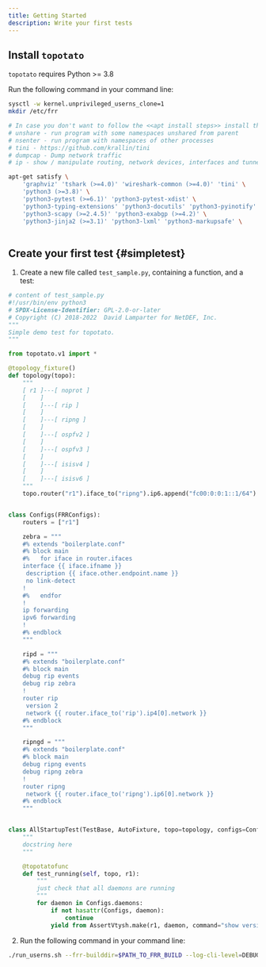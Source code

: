 ```yaml
---
title: Getting Started
description: Write your first tests
---
```


## Install `topotato`
`topotato` requires Python >= 3.8

Run the following command in your command line:

``` bash
sysctl -w kernel.unprivileged_userns_clone=1
mkdir /etc/frr

# In case you don't want to follow the <<apt install steps>> install these manually:
# unshare - run program with some namespaces unshared from parent
# nsenter - run program with namespaces of other processes
# tini - https://github.com/krallin/tini
# dumpcap - Dump network traffic
# ip - show / manipulate routing, network devices, interfaces and tunnels

apt-get satisfy \
    'graphviz' 'tshark (>=4.0)' 'wireshark-common (>=4.0)' 'tini' \
    'python3 (>=3.8)' \
    'python3-pytest (>=6.1)' 'python3-pytest-xdist' \
    'python3-typing-extensions' 'python3-docutils' 'python3-pyinotify' \
    'python3-scapy (>=2.4.5)' 'python3-exabgp (>=4.2)' \
    'python3-jinja2 (>=3.1)' 'python3-lxml' 'python3-markupsafe' \
    
```

## Create your first test {#simpletest}

1. Create a new file called `test_sample.py`, containing a function, and a
test:

``` python
# content of test_sample.py
#!/usr/bin/env python3
# SPDX-License-Identifier: GPL-2.0-or-later
# Copyright (C) 2018-2022  David Lamparter for NetDEF, Inc.
"""
Simple demo test for topotato.
"""

from topotato.v1 import *

@topology_fixture()
def topology(topo):
    """
    [ r1 ]---[ noprot ]
    [    ]
    [    ]---[ rip ]
    [    ]
    [    ]---[ ripng ]
    [    ]
    [    ]---[ ospfv2 ]
    [    ]
    [    ]---[ ospfv3 ]
    [    ]
    [    ]---[ isisv4 ]
    [    ]
    [    ]---[ isisv6 ]
    """
    topo.router("r1").iface_to("ripng").ip6.append("fc00:0:0:1::1/64")


class Configs(FRRConfigs):
    routers = ["r1"]

    zebra = """
    #% extends "boilerplate.conf"
    #% block main
    #%   for iface in router.ifaces
    interface {{ iface.ifname }}
     description {{ iface.other.endpoint.name }}
     no link-detect
    !
    #%   endfor
    !
    ip forwarding
    ipv6 forwarding
    !
    #% endblock
    """

    ripd = """
    #% extends "boilerplate.conf"
    #% block main
    debug rip events
    debug rip zebra
    !
    router rip
     version 2
     network {{ router.iface_to('rip').ip4[0].network }}
    #% endblock
    """

    ripngd = """
    #% extends "boilerplate.conf"
    #% block main
    debug ripng events
    debug ripng zebra
    !
    router ripng
     network {{ router.iface_to('ripng').ip6[0].network }}
    #% endblock
    """


class AllStartupTest(TestBase, AutoFixture, topo=topology, configs=Configs):
    """
    docstring here
    """

    @topotatofunc
    def test_running(self, topo, r1):
        """
        just check that all daemons are running
        """
        for daemon in Configs.daemons:
            if not hasattr(Configs, daemon):
                continue
            yield from AssertVtysh.make(r1, daemon, command="show version")
```
2. Run the following command in your command line:

```bash
./run_userns.sh --frr-builddir=$PATH_TO_FRR_BUILD --log-cli-level=DEBUG -v -v -x sameple_test.py 
```